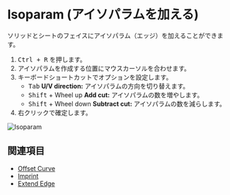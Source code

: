 
<Reference shortcut="Ctrl + R" command="Isoparam" button="" />

# Isoparam (アイソパラムを加える)

ソリッドとシートのフェイスにアイソパラム（エッジ）を加えることができます。

1. <kbd>Ctrl + R</kbd> を押します。
2. アイソパラムを作成する位置にマウスカーソルを合わせます。
3. キーボードショートカットでオプションを設定します。
   - <kbd>Tab</kbd> **U/V direction:** アイソパラムの方向を切り替えます。
   - <kbd>Shift</kbd> + Wheel up **Add cut:** アイソパラムの数を増やします。
   - <kbd>Shift</kbd> + Wheel down **Subtract cut:** アイソパラムの数を減らします。
4. 右クリックで確定します。

![Isoparam](/img/isoparam.gif)

## 関連項目
- [Offset Curve](./offset-curve)
- [Imprint](./imprint)
- [Extend Edge](./extend-edge)
